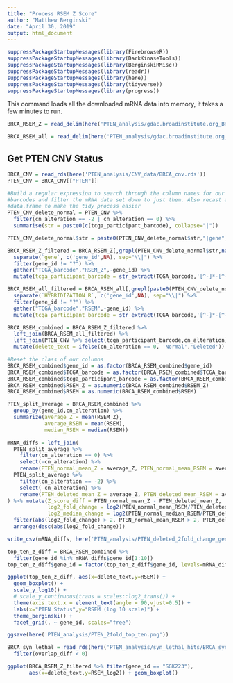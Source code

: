 ```yaml
---
title: "Process RSEM Z Score"
author: "Matthew Berginski"
date: "April 30, 2019"
output: html_document
---
```


```r
suppressPackageStartupMessages(library(FirebrowseR))
suppressPackageStartupMessages(library(DarkKinaseTools))
suppressPackageStartupMessages(library(BerginskiRMisc))
suppressPackageStartupMessages(library(readr))
suppressPackageStartupMessages(library(here))
suppressPackageStartupMessages(library(tidyverse))
suppressPackageStartupMessages(library(progress))
```


This command loads all the downloaded mRNA data into memory, it takes a few minutes to run.

```r
BRCA_RSEM_Z = read_delim(here('PTEN_analysis/gdac.broadinstitute.org_BRCA.mRNAseq_Preprocess.Level_3.2016012800.0.0/BRCA.uncv2.mRNAseq_RSEM_Z_Score.txt'), delim ="\t")

BRCA_RSEM_all = read_delim(here('PTEN_analysis/gdac.broadinstitute.org_BRCA.mRNAseq_Preprocess.Level_3.2016012800.0.0/BRCA.uncv2.mRNAseq_RSEM_all.txt'), delim ="\t")
```

## Get PTEN CNV Status

```r
BRCA_CNV = read_rds(here('PTEN_analysis/CNV_data/BRCA_cnv.rds'))
PTEN_CNV = BRCA_CNV[["PTEN"]]

#Build a regular expression to search through the column names for our patient
#barcodes and filter the mRNA data set down to just them. Also recast as a
#data.frame to make the tidy process easier
PTEN_CNV_delete_normal = PTEN_CNV %>%
  filter(cn_alteration == -2 | cn_alteration == 0) %>%
  summarise(str = paste0(c(tcga_participant_barcode), collapse="|"))

PTEN_CNV_delete_normal$str = paste0(PTEN_CNV_delete_normal$str,"|gene")

BRCA_RSEM_Z_filtered = BRCA_RSEM_Z[,grepl(PTEN_CNV_delete_normal$str,names(BRCA_RSEM_Z))] %>%
  separate(`gene`, c('gene_id',NA), sep="\\|") %>%
  filter(gene_id != "?") %>%
  gather("TCGA_barcode","RSEM_Z",-gene_id) %>%
  mutate(tcga_participant_barcode = str_extract(TCGA_barcode,'[^-]*-[^-]*-[^-]*'))

BRCA_RSEM_all_filtered = BRCA_RSEM_all[,grepl(paste0(PTEN_CNV_delete_normal$str,'|HYBRIDIZATION R'),names(BRCA_RSEM_all))] %>%
  separate(`HYBRIDIZATION R`, c('gene_id',NA), sep="\\|") %>%
  filter(gene_id != "?") %>%
  gather("TCGA_barcode","RSEM",-gene_id) %>%
  mutate(tcga_participant_barcode = str_extract(TCGA_barcode,'[^-]*-[^-]*-[^-]*'))

BRCA_RSEM_combined = BRCA_RSEM_Z_filtered %>% 
  left_join(BRCA_RSEM_all_filtered) %>%
  left_join(PTEN_CNV %>% select(tcga_participant_barcode,cn_alteration)) %>%
  mutate(delete_text = ifelse(cn_alteration == 0, 'Normal','Deleted'))

#Reset the class of our columns
BRCA_RSEM_combined$gene_id = as.factor(BRCA_RSEM_combined$gene_id)
BRCA_RSEM_combined$TCGA_barcode = as.factor(BRCA_RSEM_combined$TCGA_barcode)
BRCA_RSEM_combined$tcga_participant_barcode = as.factor(BRCA_RSEM_combined$tcga_participant_barcode)
BRCA_RSEM_combined$RSEM_Z = as.numeric(BRCA_RSEM_combined$RSEM_Z)
BRCA_RSEM_combined$RSEM = as.numeric(BRCA_RSEM_combined$RSEM)
```

```r
PTEN_split_average = BRCA_RSEM_combined %>% 
  group_by(gene_id,cn_alteration) %>%
  summarize(average_Z = mean(RSEM_Z),
            average_RSEM = mean(RSEM),
            median_RSEM = median(RSEM))

mRNA_diffs = left_join(
  PTEN_split_average %>% 
    filter(cn_alteration == 0) %>% 
    select(-cn_alteration) %>% 
    rename(PTEN_normal_mean_Z = average_Z, PTEN_normal_mean_RSEM = average_RSEM, PTEN_normal_median_RSEM = median_RSEM),
  PTEN_split_average %>% 
    filter(cn_alteration == -2) %>% 
    select(-cn_alteration) %>% 
    rename(PTEN_deleted_mean_Z = average_Z, PTEN_deleted_mean_RSEM = average_RSEM, PTEN_deleted_median_RSEM = median_RSEM)
) %>% mutate(Z_score_diff = PTEN_normal_mean_Z - PTEN_deleted_mean_Z, 
             log2_fold_change = log2(PTEN_normal_mean_RSEM/PTEN_deleted_mean_RSEM),
             log2_median_change = log2(PTEN_normal_median_RSEM/PTEN_deleted_median_RSEM)) %>% 
  filter(abs(log2_fold_change) > 2, PTEN_normal_mean_RSEM > 2, PTEN_deleted_mean_RSEM > 2) %>%
  arrange(desc(abs(log2_fold_change)))

write_csv(mRNA_diffs, here('PTEN_analysis/PTEN_deleted_2fold_change_genes.csv'))
```

```r
top_ten_z_diff = BRCA_RSEM_combined %>% 
  filter(gene_id %in% mRNA_diffs$gene_id[1:10])
top_ten_z_diff$gene_id = factor(top_ten_z_diff$gene_id, levels=mRNA_diffs$gene_id[1:10])

ggplot(top_ten_z_diff, aes(x=delete_text,y=RSEM)) + 
  geom_boxplot() + 
  scale_y_log10() +
  # scale_y_continuous(trans = scales::log2_trans()) + 
  theme(axis.text.x = element_text(angle = 90,vjust=0.5)) +
  labs(x="PTEN Status",y="RSEM (log 10 scale)") +
  theme_berginski() +
  facet_grid(. ~ gene_id, scales="free")

ggsave(here('PTEN_analysis/PTEN_2fold_top_ten.png'))
```

```r
BRCA_syn_lethal = read_rds(here('PTEN_analysis/syn_lethal_hits/BRCA_syn_lethal.rds')) %>% 
  filter(overlap_diff < 0)

ggplot(BRCA_RSEM_Z_filtered %>% filter(gene_id == "SGK223"),
       aes(x=delete_text,y=RSEM_log2)) + geom_boxplot()

```